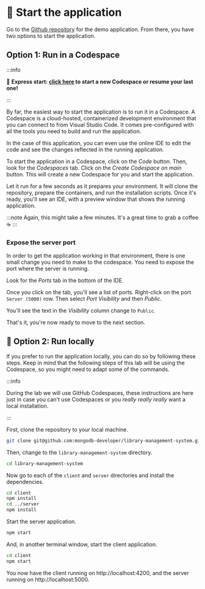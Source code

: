 
# 👐 Start the application

Go to the [Github repository](https://github.com/mongodb-developer/library-management-system) for the demo application. From there, you have two options to start the application.

## Option 1: Run in a Codespace

:::info

🚀 __Express start: [click here](https://github.com/codespaces/new/mongodb-developer/library-management-system?quickstart=1) to start a new Codespace or resume your last one!__

:::


By far, the easiest way to start the application is to run it in a Codespace. A Codespace is a cloud-hosted, containerized development environment that you can connect to from Visual Studio Code. It comes pre-configured with all the tools you need to build and run the application.

In the case of this application, you can even use the online IDE to edit the code and see the changes reflected in the running application.

To start the application in a Codespace, click on the *Code* button. Then, look for the *Codespaces* tab. Click on the *Create Codespace on main* button. This will create a new Codespace for you and start the application.

<Screenshot url="https://github.com/mongodb-developer/library-management-system" src="img/screenshots/50-demo-app/2-start-app/1-codespace.png" alt="Screenshot of the create codespace button" />

Let it run for a few seconds as it prepares your environment. It will clone the repository, prepare the containers, and run the installation scripts. Once it's ready, you'll see an IDE, with a preview window that shows the running application.

:::note
Again, this might take a few minutes. It's a great time to grab a coffee ☕️
:::

<Screenshot url="https://github.com/mongodb-developer/library-management-system" src="img/screenshots/50-demo-app/2-start-app/2-codespace.png" alt="Screenshot of the codespace" />

### Expose the server port

In order to get the application working in that environment, there is one small change you need to make to the codespace. You need to expose the port where the server is running.

Look for the *Ports* tab in the bottom of the IDE.

<Screenshot url="https://github.com/mongodb-developer/library-management-system" src="img/screenshots/50-demo-app/2-start-app/3-ports.png" alt="Screenshot of the Ports tab" />

Once you click on the tab, you'll see a list of ports. Right-click on the port `Server (5000)` row. Then select *Port Visibility* and then *Public*.

<Screenshot url="https://github.com/mongodb-developer/library-management-system" src="img/screenshots/50-demo-app/2-start-app/4-port-visibility.png" alt="Screenshot of the Port Visibility menu" />

You'll see the text in the *Visibility* column change to `Public`.

That's it, you're now ready to move to the next section.


## 🦸 Option 2: Run locally

If you prefer to run the application locally, you can do so by following these steps. Keep in mind that the following steps of this lab will be using the Codespace, so you might need to adapt some of the commands.

:::info

During the lab we will use GitHub Codespaces, these instructions are here just in case you can't use Codespaces or you _really really really_ want a local installation.

:::

First, clone the repository to your local machine.

```bash
git clone git@github.com:mongodb-developer/library-management-system.git
```

Then, change to the `library-management-system` directory.

```bash
cd library-management-system
```

Now go to each of the `client` and `server` directories and install the dependencies.

```bash
cd client
npm install
cd ../server
npm install
```

Start the server application.

```bash
npm start
```

And, in another terminal window, start the client application.

```bash
cd client
npm start
```

You now have the client running on http://localhost:4200, and the server running on http://localhost:5000.
